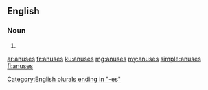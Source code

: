 ==English==

===Noun===
{{head|en|plural}}

# {{plural of|anus|lang=en|nocat=1}}

[[Category:English plurals ending in "-es"]]

[[ar:anuses]]
[[fr:anuses]]
[[ku:anuses]]
[[mg:anuses]]
[[my:anuses]]
[[simple:anuses]]
[[fi:anuses]]
